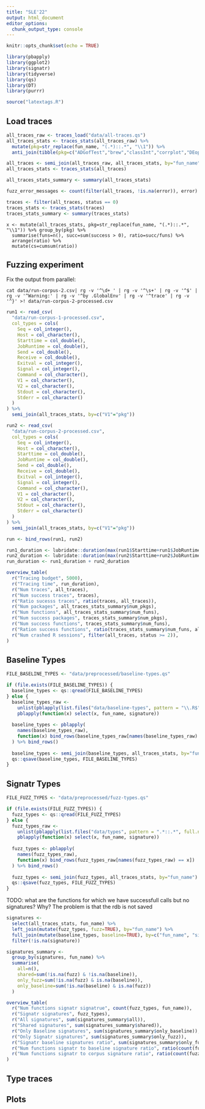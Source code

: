 ```yaml
---
title: "SLE'22"
output: html_document
editor_options: 
  chunk_output_type: console
---
```


```r
knitr::opts_chunk$set(echo = TRUE)

library(pbapply)
library(ggplot2)
library(signatr)
library(tidyverse)
library(qs)
library(DT)
library(purrr)

source("latextags.R")
```

## Load traces

```r
all_traces_raw <- traces_load("data/all-traces.qs")
all_traces_stats <- traces_stats(all_traces_raw) %>%
  mutate(pkg=str_replace(fun_name, "(.*)::.*", "\\1")) %>%
  anti_join(tibble(pkg=c("ADGofTest","brew","classInt","corrplot","DEoptim","docopt")))

all_traces <- semi_join(all_traces_raw, all_traces_stats, by="fun_name")
all_traces_stats <- traces_stats(all_traces) 

all_traces_stats_summary <- summary(all_traces_stats)

fuzz_error_messages <- count(filter(all_traces, !is.na(error)), error)
```

```r
traces <- filter(all_traces, status == 0)
traces_stats <- traces_stats(traces)
traces_stats_summary <- summary(traces_stats)
```


```
x <- mutate(all_traces_stats, pkg=str_replace(fun_name, "(.*)::.*", "\\1")) %>% group_by(pkg) %>% 
  summarise(funs=n(), succ=sum(success > 0), ratio=succ/funs) %>% 
  arrange(ratio) %>%
  mutate(cs=cumsum(ratio))
```


## Fuzzing experiment

Fix the output from parallel:

```
cat data/run-corpus-2.csv| rg -v '^\d+ ' | rg -v '^\s+' | rg -v '^$' | rg -v '^Warning:' | rg -v '^by .GlobalEnv' | rg -v '^trace' | rg -v '^}' >! data/run-corpus-2-processed.csv
```

```r
run1 <- read_csv(
  "data/run-corpus-1-processed.csv", 
  col_types = cols(
    Seq = col_integer(),
    Host = col_character(),
    Starttime = col_double(),
    JobRuntime = col_double(),
    Send = col_double(),
    Receive = col_double(),
    Exitval = col_integer(),
    Signal = col_integer(),
    Command = col_character(),
    V1 = col_character(),
    V2 = col_character(),
    Stdout = col_character(),
    Stderr = col_character()
  )
) %>%
  semi_join(all_traces_stats, by=c("V1"="pkg"))

run2 <- read_csv(
  "data/run-corpus-2-processed.csv", 
  col_types = cols(
    Seq = col_integer(),
    Host = col_character(),
    Starttime = col_double(),
    JobRuntime = col_double(),
    Send = col_double(),
    Receive = col_double(),
    Exitval = col_integer(),
    Signal = col_integer(),
    Command = col_character(),
    V1 = col_character(),
    V2 = col_character(),
    Stdout = col_character(),
    Stderr = col_character()
  )
) %>%
  semi_join(all_traces_stats, by=c("V1"="pkg"))

run <- bind_rows(run1, run2)
```


```r
run1_duration <- lubridate::duration(max(run1$Starttime+run1$JobRuntime) - min(run1$Starttime))
run2_duration <- lubridate::duration(max(run2$Starttime+run2$JobRuntime) - min(run2$Starttime))
run_duration <- run1_duration + run2_duration
```


```r
overview_table(
  r("Tracing budget", 5000),
  r("Tracing time", run_duration),
  r("Num traces", all_traces),
  r("Num success traces", traces),
  r("Ratio sucesss traces", ratio(traces, all_traces)),
  r("Num packages", all_traces_stats_summary$num_pkgs),
  r("Num functions", all_traces_stats_summary$num_funs),
  r("Num success packages", traces_stats_summary$num_pkgs),
  r("Num success functions", traces_stats_summary$num_funs),
  r("Ration success functions", ratio(traces_stats_summary$num_funs, all_traces_stats_summary$num_funs)),
  r("Num crashed R sessions", filter(all_traces, status >= 2)),
)
```

## Baseline Types

```r
FILE_BASELINE_TYPES <- "data/preprocessed/baseline-types.qs"

if (file.exists(FILE_BASELINE_TYPES)) {
  baseline_types <- qs::qread(FILE_BASELINE_TYPES)
} else {
  baseline_types_raw <- 
    unlist(pblapply(list.files("data/baseline-types", pattern = "\\.R$", full.names = TRUE, recursive = FALSE), qs::qread), recursive = FALSE) %>%
    pblapply(function(x) select(x, fun_name, signature))
  
  baseline_types <- pblapply(
    names(baseline_types_raw), 
    function(x) bind_rows(baseline_types_raw[names(baseline_types_raw) == x])
  ) %>% bind_rows()
  
  baseline_types <- semi_join(baseline_types, all_traces_stats, by="fun_name") %>% distinct(fun_name, signature)
  qs::qsave(baseline_types, FILE_BASELINE_TYPES)
}
```

## Signatr Types

```r
FILE_FUZZ_TYPES <- "data/preprocessed/fuzz-types.qs"

if (file.exists(FILE_FUZZ_TYPES)) {
  fuzz_types <- qs::qread(FILE_FUZZ_TYPES)
} else {
  fuzz_types_raw <- 
    unlist(pblapply(list.files("data/types", pattern = ".*::.*", full.names = TRUE, recursive = FALSE), qs::qread), recursive = FALSE) %>%
    pblapply(function(x) select(x, fun_name, signature))
  
  fuzz_types <- pblapply(
    names(fuzz_types_raw), 
    function(x) bind_rows(fuzz_types_raw[names(fuzz_types_raw) == x])
  ) %>% bind_rows()
  
  fuzz_types <- semi_join(fuzz_types, all_traces_stats, by="fun_name") %>% distinct(fun_name, signature)
  qs::qsave(fuzz_types, FILE_FUZZ_TYPES)
}
```

TODO: what are the functions for which we have successfull calls but no signatures? Why?
The problem is that the rdb is not saved

```r
signatures <- 
  select(all_traces_stats, fun_name) %>%
  left_join(mutate(fuzz_types, fuzz=TRUE), by="fun_name") %>%
  full_join(mutate(baseline_types, baseline=TRUE), by=c("fun_name", "signature")) %>%
  filter(!is.na(signature))

signatures_summary <-
  group_by(signatures, fun_name) %>%
  summarise(
    all=n(),
    shared=sum(!is.na(fuzz) & !is.na(baseline)),
    only_fuzz=sum(!is.na(fuzz) & is.na(baseline)),
    only_baseline=sum(!is.na(baseline) & is.na(fuzz))
  )
```

```r
overview_table(
  r("Num functions signatr signatrue", count(fuzz_types, fun_name)),
  r("Signatr signatures", fuzz_types),
  r("All signatures", sum(signatures_summary$all)),
  r("Shared signatures", sum(signatures_summary$shared)),
  r("Only Baseline signatures", sum(signatures_summary$only_baseline)),
  r("Only Signatr signatures", sum(signatures_summary$only_fuzz)),
  r("Signatr baseline signatures ratio", sum(signatures_summary$only_fuzz)/sum(signatures_summary$only_baseline)),
  r("Num functions signatr to baseline signature ratio", ratio(count(fuzz_types, fun_name), count(baseline_types, fun_name))),
  r("Num functions signatr to corpus signature ratio", ratio(count(fuzz_types, fun_name), all_traces_stats))
)
```

## Type traces

## Plots